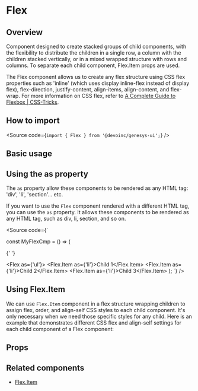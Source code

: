 

<Meta of={Stories} />

# Flex

## Overview

Component designed to create stacked groups of child components, with the
flexibility to distribute the children in a single row, a column with the
children stacked vertically, or in a mixed wrapped structure with rows and
columns. To separate each child component, Flex.Item props are used.

The Flex component allows us to create any flex structure using CSS flex
properties such as 'inline' (which uses display inline-flex instead of display
flex), flex-direction, justify-content, align-items, align-content, and
flex-wrap. For more information on CSS flex, refer to
[A Complete Guide to Flexbox | CSS-Tricks](https://css-tricks.com/snippets/css/a-guide-to-flexbox/).

## How to import

<Source code={`import { Flex } from '@devoinc/genesys-ui';`} />

## Basic usage

<Canvas of={Stories.Base} />

## Using the as property

The `as` property allow these components to be rendered as any HTML tag:
'div', 'li', 'section'... etc.

If you want to use the `Flex` component rendered with a different HTML tag, you
can use the `as` property.
It allows these components to be rendered as any HTML tag, such as div, li,
section, and so on.

<Source
  code={`

const MyFlexCmp = () => (

{' '}

<Flex as={'ul'}>
  <Flex.Item as={'li'}>Child 1</Flex.Item>
  <Flex.Item as={'li'}>Child 2</Flex.Item>
  <Flex.Item as={'li'}>Child 3</Flex.Item>
</Flex>
); `} />

## Using Flex.Item

We can use `Flex.Item` component in a flex structure wrapping children to assign
flex, order, and align-self CSS styles to each child component. It's only
necessary when we need those specific styles for any child.
Here is an example that demonstrates different CSS flex and align-self
settings for each child component of a Flex component:

<Canvas of={Stories.FlexAndFlexItems} />

## Props

<ArgTypes of={Stories} />

## Related components

- [Flex.Item](?path=/docs/components-layout-flex-flex-components--docs)
